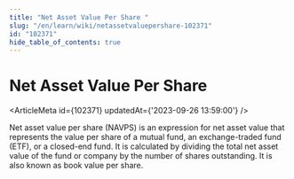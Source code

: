 ```yaml
---
title: "Net Asset Value Per Share "
slug: "/en/learn/wiki/netassetvaluepershare-102371"
id: "102371"
hide_table_of_contents: true
---
```



# Net Asset Value Per Share 

<ArticleMeta id={102371} updatedAt={'2023-09-26 13:59:00'} />
<div className='border-solid border-b border-t-0 my-4 border-[var(--ifm-color-gray-300)]' />

Net asset value per share (NAVPS) is an expression for net asset value that represents the value per share of a mutual fund, an exchange-traded fund (ETF), or a closed-end fund. It is calculated by dividing the total net asset value of the fund or company by the number of shares outstanding. It is also known as book value per share.
